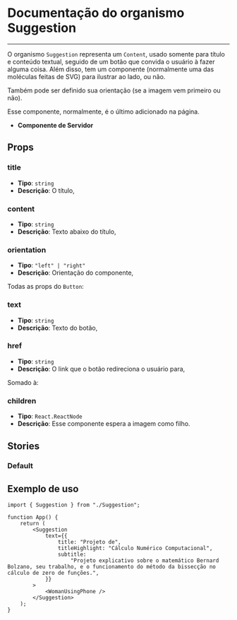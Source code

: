 
<Meta title="Suggestion" of={Suggestion} />

# Documentação do organismo Suggestion

---

O organismo `Suggestion` representa um `Content`, usado somente para título
e conteúdo textual, seguido de um botão que convida o usuário à fazer alguma
coisa. Além disso, tem um componente (normalmente uma das moléculas feitas de
SVG) para ilustrar ao lado, ou não.

Também pode ser definido sua orientação (se a imagem vem primeiro ou não).

Esse componente, normalmente, é o último adicionado na página.

-   **Componente de Servidor**

## Props

### title

-   **Tipo**: `string`
-   **Descrição**: O título,

### content

-   **Tipo**: `string`
-   **Descrição**: Texto abaixo do título,

### orientation

-   **Tipo**: `"left" | "right"`
-   **Descrição**: Orientação do componente,

Todas as props do `Button`:

### text

-   **Tipo**: `string`
-   **Descrição**: Texto do botão,

### href

-   **Tipo**: `string`
-   **Descrição**: O link que o botão redireciona o usuário para,

Somado à:

### children

-   **Tipo**: `React.ReactNode`
-   **Descrição**: Esse componente espera a imagem como filho.

## Stories

### Default

<Canvas of={Suggestion.Default} />

## Exemplo de uso

```tsx
import { Suggestion } from "./Suggestion";

function App() {
    return (
        <Suggestion
            text={{
                title: "Projeto de",
                titleHighlight: "Cálculo Numérico Computacional",
                subtitle:
                    "Projeto explicativo sobre o matemático Bernard Bolzano, seu trabalho, e o funcionamento do método da bissecção no cálculo de zero de funções.",
            }}
        >
            <WomanUsingPhone />
        </Suggestion>
    );
}
```

